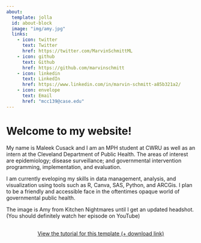 ```yaml
---
about:
  template: jolla
  id: about-block
  image: "img/amy.jpg"
  links:
    - icon: twitter
      text: Twitter
      href: https://twitter.com/MarvinSchmittML
    - icon: github
      text: Github
      href: https://github.com/marvinschmitt
    - icon: linkedin
      text: LinkedIn
      href: https://www.linkedin.com/in/marvin-schmitt-a85b321a2/
    - icon: envelope
      text: Email
      href: "mcc139@case.edu"  
---
```


::: {#about-block}
:::

# Welcome to my website!

My name is Maleek Cusack and I am an MPH student at CWRU as well as an intern at the Cleveland Department of Public Health. The areas of interest are epidemiology; disease surveillance; and governmental intervention programming, implementation, and evaluation.

I am currently eveloping my skills in data management, analysis, and visualization using tools such as R, Canva, SAS, Python, and ARCGis. I plan to be a friendly and accessible face in the oftentimes opaque world of governmental public health.

The image is Amy from Kitchen Nightmares until I get an updated headshot. (You should definitely watch her episode on YouTube)


```{=html}
<div  style="margin: 30px; text-align: center;">
<a class="btn btn-primary" href="https://www.marvinschmitt.com/blog/website-tutorial-quarto/" role="button" target="_blank" style="padding: 15px 30px;">View the tutorial for this template (+ download link)</a>
</div>
```

